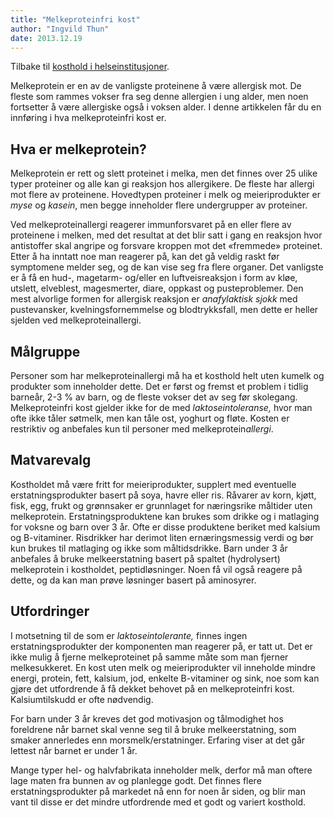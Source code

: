 ```yaml
---
title: "Melkeproteinfri kost"
author: "Ingvild Thun"
date: 2013.12.19
---
```


Tilbake til [kosthold i helseinstitusjoner](../../kosthold-institusjoner.qmd).

Melkeprotein er en av de vanligste proteinene å være allergisk mot. De fleste som rammes vokser fra seg denne allergien i ung alder, men noen fortsetter å være allergiske også i voksen alder. I denne artikkelen får du en innføring i hva melkeproteinfri kost er.

## Hva er melkeprotein?

Melkeprotein er rett og slett proteinet i melka, men det finnes over 25 ulike typer proteiner og alle kan gi reaksjon hos allergikere. De fleste har allergi mot flere av proteinene. Hovedtypen proteiner i melk og meieriprodukter er *myse* og *kasein*, men begge inneholder flere undergrupper av proteiner.

Ved melkeproteinallergi reagerer immunforsvaret på en eller flere av proteinene i melken, med det resultat at det blir satt i gang en reaksjon hvor antistoffer skal angripe og forsvare kroppen mot det «fremmede» proteinet. Etter å ha inntatt noe man reagerer på, kan det gå veldig raskt før symptomene melder seg, og de kan vise seg fra flere organer. Det vanligste er å få en hud-, magetarm- og/eller en luftveisreaksjon i form av kløe, utslett, elveblest, magesmerter, diare, oppkast og pusteproblemer. Den mest alvorlige formen for allergisk reaksjon er *anafylaktisk sjokk* med pustevansker, kvelningsfornemmelse og blodtrykksfall, men dette er heller sjelden ved melkeproteinallergi.

## Målgruppe

Personer som har melkeproteinallergi må ha et kosthold helt uten kumelk og produkter som inneholder dette. Det er først og fremst et problem i tidlig barneår, 2-3 % av barn, og de fleste vokser det av seg før skolegang. Melkeproteinfri kost gjelder ikke for de med *laktoseintoleranse,* hvor man ofte ikke tåler søtmelk, men kan tåle ost, yoghurt og fløte. Kosten er restriktiv og anbefales kun til personer med melkeprotein*allergi*.

## Matvarevalg

Kostholdet må være fritt for meieriprodukter, supplert med eventuelle erstatningsprodukter basert på soya, havre eller ris. Råvarer av korn, kjøtt, fisk, egg, frukt og grønnsaker er grunnlaget for næringsrike måltider uten melkeprotein. Erstatningsproduktene kan brukes som drikke og i matlaging for voksne og barn over 3 år. Ofte er disse produktene beriket med kalsium og B-vitaminer. Risdrikker har derimot liten ernæringsmessig verdi og bør kun brukes til matlaging og ikke som måltidsdrikke. Barn under 3 år anbefales å bruke melkeerstatning basert på spaltet (hydrolysert) melkeprotein i kostholdet, peptidløsninger. Noen få vil også reagere på dette, og da kan man prøve løsninger basert på aminosyrer.

## Utfordringer

I motsetning til de som er *laktoseintolerante,* finnes ingen erstatningsprodukter der komponenten man reagerer på, er tatt ut. Det er ikke mulig å fjerne melkeproteinet på samme måte som man fjerner melkesukkeret. En kost uten melk og meieriprodukter vil inneholde mindre energi, protein, fett, kalsium, jod, enkelte B-vitaminer og sink, noe som kan gjøre det utfordrende å få dekket behovet på en melkeproteinfri kost. Kalsiumtilskudd er ofte nødvendig.

For barn under 3 år kreves det god motivasjon og tålmodighet hos foreldrene når barnet skal venne seg til å bruke melkeerstatning, som smaker annerledes enn morsmelk/erstatninger. Erfaring viser at det går lettest når barnet er under 1 år.

Mange typer hel- og halvfabrikata inneholder melk, derfor må man oftere lage maten fra bunnen av og planlegge godt. Det finnes flere erstatningsprodukter på markedet nå enn for noen år siden, og blir man vant til disse er det mindre utfordrende med et godt og variert kosthold.

